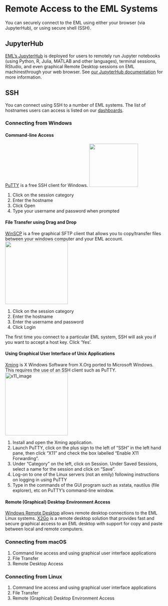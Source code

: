 # Remote Access to the EML Systems

You can securely connect to the EML using either your browser (via JupyterHub),
or using secure shell (SSH).

## JupyterHub

[EML's JupyterHub](https://jupyter.econ.berkeley.edu) is deployed for
users to remotely run Jupyter notebooks (using Python, R, Julia, MATLAB
and other languages), terminal sessions, RStudio, and even graphical
Remote Desktop sessions on EML machinesthrough your web browser. See
[our JupyterHub documentation](jupyterhub.qmd) for more information.

## SSH

You can connect using SSH to a number of EML systems. The list of hostnames
users can access is listed on our [dashboards](monitoring.qmd).

### Connecting from Windows

#### Command-line Access

[PuTTY](https://www.chiark.greenend.org.uk/~sgtatham/putty/) is a free SSH client for Windows.
![](images/putty.png){fig-alt="putty image" width="156" height="138"}

1.  Click on the session category
2.  Enter the hostname
3.  Click Open
4.  Type your username and password when prompted

#### File Transfer using Drag and Drop

[WinSCP](http://winscp.net/eng/download.php) is a free graphical SFTP
client that allows you to copy/transfer files between your windows
computer and your EML account.
![](images/winscp.jpg"){fig-alt="winscp image" width="200"}

1.  Click on the session category
2.  Enter the hostname
3.  Enter the username and password
4.  Click Login

:::{.callout-note}
The first time you connect to a particular EML system, SSH will ask you if you want to accept a host key. Click 'Yes'.
:::

#### Using Graphical User Interface of Unix Applications

[Xming](http://sourceforge.net/projects/xming/) is X Windows Software
from X.Org ported to Microsoft Windows. This requires the use of an SSH
client such as PuTTY.
[<img src="images/x11.PNG" alt="x11_image" width="200" />](images/x11.PNG)

1.  Install and open the Xming application.
2.  Launch PuTTY, click on the plus sign to the left of "SSH" in the
    left hand pane, then click "X11" and check the box labelled "Enable
    X11 Forwarding".
3.  Under "Category" on the left, click on Session. Under Saved
    Sessions, select a name for the session and click on "Save".
4.  Log-on to one of the Linux servers (not an emily) following
    instructions on logging in using PuTTY
5.  Type in the commands of the GUI program such as xstata, nautilus
    (file explorer), etc on PuTTY's command-line window.

#### Remote (Graphical) Desktop Environment Access

[Windows Remote Desktop](rdp.qmd) allows remote desktop connections to the
EML Linux systems. [X2Go](x2go.qmd) is a remote desktop solution that
provides fast and secure graphical access to an EML desktop with support
for copy and paste between local and remote computers.

### Connecting from macOS

1.  Command line access and using graphical user interface applications
2.  File Transfer
3.  Remote Desktop Access

### Connecting from Linux

1.  Command line access and using graphical user interface applications
2.  File Transfer
3.  Remote (Graphical) Desktop Environment Access


